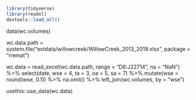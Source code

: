 ```r
library(tidyverse)
library(readxl)
devtools::load_all()
```

data(wc.volumes)

wc.data.path = system.file("extdata/willowcreek/WillowCreek_2013_2019.xlsx",
  package = "rremat")

wc.data = read_excel(wc.data.path, range = "D6:J22714", na = "NaN") %>%
  select(date, wse = 4, ta = 3, oa = 5, sa = 7) %>%
  mutate(wse = round(wse, 0.1)) %>%
  na.omit() %>%
  left_join(wc.volumes, by = "wse")

usethis::use_data(wc.data)
